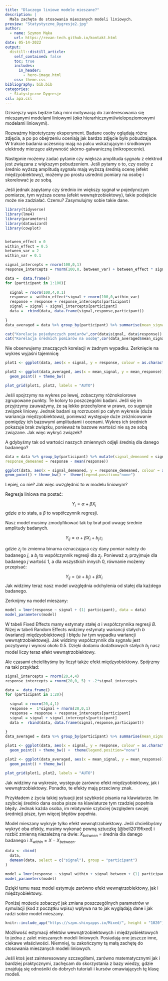 ```yaml
---
title: "Dlaczego liniowe modele mieszane?"
description: |
  Mała zachęta do stosowania mieszanych modeli liniowych.
preview: "Statystyczne_Dygresje2.jpg"
author:
  - name: Szymon Mąka
    url: https://revan-tech.github.io/kontakt.html
date: 05-14-2022
output:
  distill::distill_article:
    self_contained: false
    toc: true
    includes:
      in_header:
        - hero-image.html
    css: theme.css  
bibliography: bib.bib
categories: 
  - Statystyczne Dygresje
csl: apa.csl
---
```



Dzisiejszy wpis będzie taką mini motywacją do zainteresowania się mieszanymi modelami liniowymi (*aka* hierarhicznymi/wielopoziomowymi modelami liniowymi). 

Rozważmy hipotetyczny eksperyment. Badane osoby oglądają różne zdjęcia, a po po obejrzeniu oceniają jak bardzo zdjęcie było pobudzające. W trakcie badania uczesnicy mają na palcu wskazującym i środkowym elektrody mierzące aktywność skórno-galwaniczną (mikropocenie). 

Następnie możemy zadać pytanie czy większa amplituda sygnału z elektrod jest związana z większym pobudzeniem. Jeśli pytamy o to, czy osoby z średnio wyższą amplitudą sygnału mają wyższą średnią ocenę (efekt międzyobiektowy), możemy po prostu uśrednić pomiary na osobę i skorelować je ze sobą. 

Jeśli jednak zapytamy czy średnio im większy sygnał w pojedynczym pomiarze, tym wyższa ocena (efekt wewnątrzobiektowy), takie podejście może nie zadziałać. Czemu? Zasymulujmy sobie takie dane. 


```r
library(tidyverse)
library(lme4)
library(parameters)
library(datawizard)
library(cowplot)


between_effect = 0
within_effect = 0.5
between_var = 2
within_var = 0.1

signal_intercepts = rnorm(100,0,1) 
response_intercepts = rnorm(100,0, between_var) + between_effect * signal_intercepts

data =  data.frame()
for (participant in 1:100){
  
  signal = rnorm(100,4,0.1)  
  response =  within_effect*signal + rnorm(100,0,within_var)
  response = response + response_intercepts[participant]
  signal = signal + signal_intercepts[participant]
  data =  rbind(data, data.frame(signal,response,participant))
  
}
data_averaged = data %>% group_by(participant) %>% summarise(mean_signal = mean(signal), mean_response = mean(response))

cat("Korelacja pojedynczych pomiarów",cor(data$signal, data$response))
cat("Korelacja średnich pomiarów na osobę",cor(data_averaged$mean_signal, data_averaged$mean_response))

```
Nie obserwujemy znaczących korelacji w żadnym wypadku. Zerknięcie na wykres wyjaśni tajemnicę:

```r
plot1 <- ggplot(data, aes(x = signal, y = response, colour = as.character(participant))) + geom_point() + theme_bw() +  theme(legend.position="none")

plot2 <- ggplot(data_averaged, aes(x = mean_signal, y = mean_response)) +
  geom_point() + theme_bw()

plot_grid(plot1, plot2, labels = "AUTO")
```

Jeśli spojrzymy na wykres po lewej, zobaczymy różnokolorowe zgrupowane punkty. Te kolory to poszczególni badani. Jeśli się im przyjrzymy zauważymy, że są lekko przechylone w prawo, co sugeruje związek liniowy. Jednak badani są rozrzuceni po całym wykresie (duża wariancja międzyobiektowa), ponieważ występuje duże zróżnicowanie pomiędzy ich bazowymi amplitudami i ocenami. Wykres ich średnich pokazuje brak związku, ponieważ te bazowe wartości nie są ze sobą związane. Jak więc wykryć związek?

A gdybyśmy tak od wartości naszych zmiennych odjęli średnią dla danego badanego?

```r
data = data %>% group_by(participant) %>% mutate(signal_demeaned = signal - mean(signal), 
response_demeaned = response - mean(response))

ggplot(data, aes(x = signal_demeaned, y = response_demeaned, colour = as.character(participant))) +
geom_point() + theme_bw() +  theme(legend.position="none")
```

Lepiej, co nie? Jak więc uwzględnić to w modelu liniowym?

Regresja liniowa ma postać:

$$ Y_i = \alpha + \beta X_i$$
gdzie $a$ to stała, a $\beta$ to współczynnik regresji. 

Nasz model musimy zmodyfikować tak by brał pod uwagę średnie amplitudy badanych. 

$$ Y_{ij} = \alpha + \beta X_i + b_j z_i$$

gdzie $z_j$ to zmienna binarna oznaczająca czy dany pomiar należy do badanego $j$, a $b_j$ to współczynnik regresji dla $z_j$. Ponieważ $z_i$ przyjmuje dla badanego $j$ wartość 1, a dla wszystkich innych 0, równanie możemy przepisać:

$$ Y_{ij} = (\alpha +b_j) + \beta X_i$$
Jak widzimy teraz nasz model uwzględnia odchylenia od stałej dla każdego badanego. 

Zerknijmy na model mieszany: 


```r
model = lmer(response ~ signal + (1| participant), data = data)
model_parameters(model)
```

W tabeli Fixed Effects mamy estymaty stałej $a$ i współczynnika regresji $B$. Niżej w tabeli Random Effects widzimy estymaty wariancji stałych $b$ (wariancji międzyobiektowej) i błędu (w tym wypadku wariancji wewnątrzobiektowej). Jak widzimy współczynnik dla sygnału jest pozytywny i wynosi około 0.5. Dzięki dodaniu dodatkowych stałych $b_j$ nasz model liczy teraz efekt wewnątrzobiektowy.

Ale czasami chcielibyśmy by liczył także efekt międzyobiektowy. Spójrzmy na taki przykład: 

```r


signal_intercepts = rnorm(20,4,4) 
response_intercepts = rnorm(20,0, 5) + -2*signal_intercepts

data =  data.frame()
for (participant in 1:20){
  
  signal = rnorm(20,4,1)  
  response =  1*signal + rnorm(20,0,1)
  response = response + response_intercepts[participant]
  signal = signal + signal_intercepts[participant]
  data =  rbind(data, data.frame(signal,response,participant))
  
}
data_averaged = data %>% group_by(participant) %>% summarise(mean_signal = mean(signal), mean_response = mean(response))

```

```r
plot1 <- ggplot(data, aes(x = signal, y = response, colour = as.character(participant))) +
  geom_point() + theme_bw() +  theme(legend.position="none")

plot2 <- ggplot(data_averaged, aes(x = mean_signal, y = mean_response)) +
  geom_point() + theme_bw()

plot_grid(plot1, plot2, labels = "AUTO")
```


Jak widzimy na wykresie, występuje zarówno efekt międzyobiektowy, jak i wewnątrzobiektowy. Ponadto, te efekty mają przeciwny znak. 

Przykładem z życia takiej sytuacji jest szybkość pisania na klawiaturze. Im szybciej średnio dana osoba pisze na klawiaturze tym rzadziej popełnia błędy. Jednak każda osoba, im relatywnie szybciej (względem swojej średniej) pisze, tym więcej błędów popełnia. 

Model mieszany wykryje tylko efekt wewnątrzobiektowy. Jeśli chcielibyśmy wykryć oba efekty, musimy wykonać pewną sztuczkę [@bell2019fixed] i rozbić zmienną niezależną na dwie: $X_{between}$ = średnia dla danego badanego i $X_{within} = X - X_{between}$. 

```r
data <- cbind(
  data,
  demean(data, select = c("signal"), group = "participant")
)

model = lmer(response ~ signal_within + signal_between + (1| participant), data = data)
model_parameters(model)
```

Dzięki temu nasz model estymuje zarówno efekt wewnątrzobiektowy, jak i międzyobiektowy. 

Poniżej możecie zobaczyć jak zmiana poszczególnych parametrów w symulacji (kod z początku wpisu) wpływa na to jak wyglądają dane i jak radzi sobie model mieszany. 

```r
knitr::include_app("https://szpm.shinyapps.io/Mixed/", height = "1020")
```

Możliwość estymacji efektów wewnątrzobiektowych i międzyobiektowych to jedna z zalet mieszanych modeli liniowych. Posiadają one jeszcze inne, ciekawe właściwości. Niemniej, tu zakończymy tą małą zachętę do stosowania mieszanych modeli liniowych. 


Jeśli ktoś jest zainteresowany szczegółami, zarówno matematycznymi jak i bardziej praktycznymi, zachęcam do skorzystania z bazy wiedzy, gdzie znajdują się odnośniki do dobrych tutoriali i kursów omawiających tę klasę modeli. 

